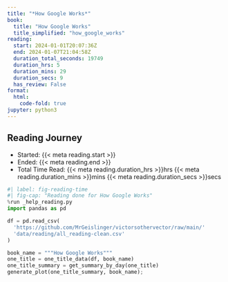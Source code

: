 ```yaml
---
title: "*How Google Works*"
book:
  title: "How Google Works"
  title_simplified: "how_google_works"
reading:
  start: 2024-01-01T20:07:36Z
  end: 2024-01-07T21:04:58Z
  duration_total_seconds: 19749
  duration_hrs: 5
  duration_mins: 29
  duration_secs: 9
  has_review: False
format:
  html:
    code-fold: true
jupyter: python3
---
```


## Reading Journey

* Started: {{< meta reading.start >}}
* Ended: {{< meta reading.end >}}
* Total Time Read: {{< meta reading.duration_hrs >}}hrs {{< meta reading.duration_mins >}}mins {{< meta reading.duration_secs >}}secs

```python
#| label: fig-reading-time
#| fig-cap: "Reading done for How Google Works"
%run _help_reading.py
import pandas as pd

df = pd.read_csv(
  'https://github.com/MrGeislinger/victorsothervector/raw/main/'
  'data/reading/all_reading-clean.csv'
)

book_name = """How Google Works"""
one_title = one_title_data(df, book_name)
one_title_summary = get_summary_by_day(one_title)
generate_plot(one_title_summary, book_name);
```
